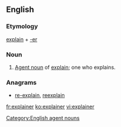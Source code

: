 ==English==

===Etymology===
[[explain]] + [[-er]]

===Noun===

{{en-noun}}

# [[agent noun|Agent noun]] of [[explain]]; one who explains.

===Anagrams===
* [[re-explain#English|re-explain]], [[reexplain#English|reexplain]]

[[Category:English agent nouns]]

[[fr:explainer]]
[[ko:explainer]]
[[vi:explainer]]